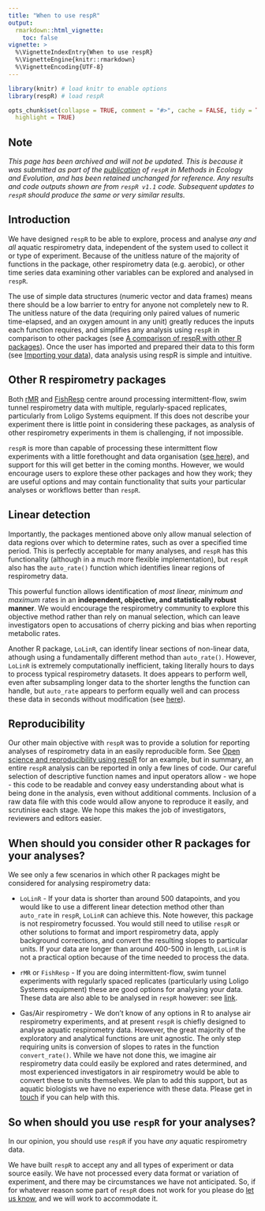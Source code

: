 ```yaml
---
title: "When to use respR"
output: 
  rmarkdown::html_vignette:
    toc: false
vignette: >
  %\VignetteIndexEntry{When to use respR}
  %\VignetteEngine{knitr::rmarkdown}
  %\VignetteEncoding{UTF-8}
---
```


```r
library(knitr) # load knitr to enable options
library(respR) # load respR

opts_chunk$set(collapse = TRUE, comment = "#>", cache = FALSE, tidy = TRUE, 
  highlight = TRUE)
```

## **Note**

*This page has been archived and will not be updated. This is because it was submitted as part of the [publication](https://doi.org/10.1111/2041-210X.13162) of `respR` in Methods in Ecology and Evolution, and has been retained unchanged for reference. Any results and code outputs shown are from `respR v1.1` code. Subsequent updates to `respR` should produce the same or very similar results. *

## Introduction

We have designed `respR` to be able to explore, process and analyse *any and all* aquatic respirometry data, independent of the system used to collect it or type of experiment. 
Because of the unitless nature of the majority of functions in the package, other respirometry data (e.g. aerobic), or other time series data examining other variables can be explored and analysed in `respR`. 

The use of simple data structures (numeric vector and data frames) means there should be a low barrier to entry for anyone not completely new to R. 
The unitless nature of the data (requiring only paired values of numeric time-elapsed, and an oxygen amount in any unit) greatly reduces the inputs each function requires, and simplifies any analysis using `respR` in comparison to other packages (see [A comparison of respR with other R packages](https://januarharianto.github.io/respR/articles/packages_comp.html)).
Once the user has imported and prepared their data to this form (see [Importing your data](https://januarharianto.github.io/respR/articles/importing.html)), data analysis using respR is simple and intuitive.

<!-- they never have to worry about specifying complex date-time formats, or numerous other information that often lead to input errors.  -->
<!-- And at no point in a `respR` analysis should you have to tell it something you have already told it before.  -->

<!-- ### Other options -->
<!-- We want to be very clear - we have designed `respR` so there should be little reason for anyone to decide to use other options, whether that be Excel, your own R code, or other R packages.  -->
<!-- So, in discussing when you should use `respR` over other options, it is perhaps easier to talk about when you should use *them*: -->

## Other R respirometry packages 
Both [rMR](https://cran.r-project.org/web/packages/rMR/index.html) and [FishResp](https://fishresp.org) centre around processing intermittent-flow, swim tunnel respirometry data with multiple, regularly-spaced replicates, particularly from Loligo Systems equipment. If this does not describe your experiment there is little point in considering these packages, as analysis of other respirometry experiments in them is challenging, if not impossible. 

`respR` is more than capable of processing these intermittent flow experiments with a little forethought and data organisation ([see here](https://januarharianto.github.io/respR/articles/intermittent2.html)), and support for this will get better in the coming months. However, we would encourage users to explore these other packages and how they work; they are useful options and may contain functionality that suits your particular analyses or workflows better than `respR`. 

## Linear detection
Importantly, the packages mentioned above only allow manual selection of data regions over which to determine rates, such as over a specified time period. This is perfectly acceptable for many analyses, and `respR` has this functionality (although in a much more flexible implementation), but `respR` also has the `auto_rate()` function which identifies linear regions of respirometry data. 

This powerful function allows identification of *most linear, minimum and maximum* rates in an **independent, objective, and statistically robust manner**. We would encourage the respirometry community to explore this objective method rather than rely on manual selection, which can leave investigators open to accusations of cherry picking and bias when reporting metabolic rates. 

Another R package, `LoLinR`, can identify linear sections of non-linear data, athough using a fundamentally different method than `auto_rate()`. 
However, `LoLinR` is extremely computationally inefficient, taking literally hours to days to process typical respirometry datasets. It does appears to perform well, even after subsampling longer data to the shorter lengths the function can handle, but `auto_rate` appears to perform equally well and can process these data in seconds without modification (see [here](https://januarharianto.github.io/respR/articles/auto_rate_comp.html)).

<!-- Another R package `LoLinR` has similar linear detection functionality, but is not a serious option for most respirometry analyses due to its inability to process data more than a few hundred datapoints long in a realistic timeframe. If your data are less than around 200-400 (???? CHECK) points in length, `LoLinR` performs very well, and in fact better than `respR` in identifying linear regions of data. However, our testing has suggested (LINKS) that `respR` performs better on data longer than this. It also does this literally several orders of magnitude faster; our own respirometry datasets, which run from thousands to tens of thousands of datapoints in length, would take literally *years* to be processed by the functions in `LoLinR` but are processed by `auto_rate()` in seconds. Thinning such data to a few hundred points long to fit within the capabilities of `LoLinR` is not an acceptable solution in long-term experiments where this could lead to the removal of important biological information.  -->

## Reproducibility 
Our other main objective with `respR` was to provide a solution for reporting analyses of respirometry data in an easily reproducible form. See [Open science and reproducibility using respR](https://januarharianto.github.io/respR/articles/reproducibility.html) for an example, but in summary, an entire `respR` analysis can be reported in only a few lines of code. 
Our careful selection of descriptive function names and input operators allow - we hope - this code to be readable and convey easy understanding about what is being done in the analysis, even without additional comments. 
Inclusion of a raw data file with this code would allow anyone to reproduce it easily, and scrutinise each stage. We hope this makes the job of investigators, reviewers and editors easier. 

## When should you consider other R packages for your analyses?

We see only a few scenarios in which other R packages might be considered for analysing respirometry data: 

- `LoLinR` - If your data is shorter than around 500 datapoints, and you would like to use a different linear detection method other than `auto_rate` in `respR`, `LoLinR` can achieve this. Note however, this package is not respirometry focussed. You would still need to utilise `respR` or other solutions to format and import respirometry data, apply background corrections, and convert the resulting slopes to particular units. If your data are longer than around 400-500 in length, `LoLinR` is not a practical option because of the time needed to process the data. 

- `rMR` or `FishResp` - If you are doing intermittent-flow, swim tunnel experiments with regularly spaced replicates (particularly using Loligo Systems equipment) these are good options for analysing your data. These data are also able to be analysed in `respR` however: see [link](https://januarharianto.github.io/respR/articles/intermittent2.html). 

- Gas/Air respirometry - We don't know of any options in R to analyse air respirometry experiments, and at present `respR` is chiefly designed to analyse aquatic respirometry data. However, the great majority of the exploratory and analytical functions are unit agnostic. The only step requiring units is conversion of slopes to rates in the function `convert_rate()`. While we have not done this, we imagine air respirometry data could easily be explored and rates determined, and most experienced investigators in air respirometry would be able to convert these to units themselves. We plan to add this support, but as aquatic biologists we have no experience with these data. Please get in [touch](mailto:nicholascarey@gmail.com) if you can help with this. 

## So when should you use `respR` for your analyses?
In our opinion, you should use `respR` if you have *any* aquatic respirometry data. 
<!-- Admittedly we may not be objective, but we see no real benefits of using other options.  -->

We have built `respR` to accept any and all types of experiment or data source easily.
We have not processed every data format or variation of experiment, and there may be circumstances we have not anticipated. So, if for whatever reason some part of `respR` does not work for you please do [let us know](mailto:nicholascarey@gmail.com), and we will work to accommodate it.  




